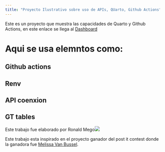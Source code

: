 ```yaml
---
title: "Proyecto Ilustrativo sobre uso de APIs, QUarto, Github Actions"
---
```


Este es un proyecto que muestra las capacidades de Quarto y Github Actions, en este enlace se llega al [Dashboard](https://ronaldmego.github.io/Quarto-dashboard-movies/dashboard.html)

# Aqui se usa elemntos como:
## Github actions
## Renv
## API coenxion
## GT tables

Este trabajo fue elaborado por Ronald Mego![](images/demo.png)

Este trabajo esta inspirado en el proyecto ganador del post it contest donde la ganadora fue [Melissa Van Bussel](https://github.com/melissavanbussel).